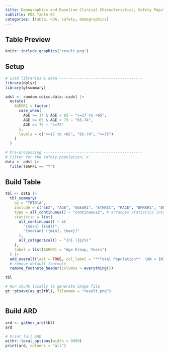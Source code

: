```yaml
---
title: Demographics and Baseline Clinical Characteristics, Safety Population, Pooled Analysis (or Trial X)
subtitle: FDA Table 02
categories: [table, FDA, safety, demographics]
---
```


::: panel-tabset
## Table Preview

```r
knitr::include_graphics("result.png")
```

## Setup

```r
# Load libraries & data -------------------------------------
library(dplyr)
library(gtsummary)

adsl <- random.cdisc.data::cadsl |>
  mutate(
    AGEGR1 = factor(
      case_when(
        AGE >= 17 & AGE < 65 ~ ">=17 to <65",
        AGE >= 65 & AGE < 75 ~ "65-74",
        AGE >= 75 ~ ">=75"
      ),
      levels = c(">=17 to <65", "65-74", ">=75")
    )
  )

# Pre-processing --------------------------------------------
# Filter for the safety population, x
data <- adsl |>
  filter(SAFFL == "Y")
```

## Build Table

```r
tbl <- data |>
  tbl_summary(
    by = "TRT01A",
    include = c("SEX", "AGE", "AGEGR1", "ETHNIC", "RACE", "BMRKR1", "BMRKR2"),
    type = all_continuous() ~ "continuous2", # arranges statistics into multiple lines
    statistic = list(
      all_continuous() ~ c(
        "{mean} ({sd})",
        "{median} ({min}, {max})"
      ),
      all_categorical() ~ "{n} ({p}%)"
    ),
    label = list(AGEGR1 = "Age Group, Years")
  ) |>
  add_overall(last = TRUE, col_label = "**Total Population**  \nN = {N}") |>
  # remove default footnote
  remove_footnote_header(columns = everything())

tbl
```

```r
# Run chunk locally to generate image file
gt::gtsave(as_gt(tbl), filename = "result.png")
```

```r
```

## Build ARD

```r
ard <- gather_ard(tbl)
ard
```

```r
# Print full ARD
withr::local_options(width = 9999)
print(ard, columns = "all")
```
:::
